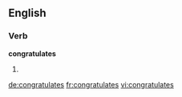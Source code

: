 
==English==

===Verb===
'''congratulates'''

# {{third-person singular of|congratulate}}

[[de:congratulates]]
[[fr:congratulates]]
[[vi:congratulates]]